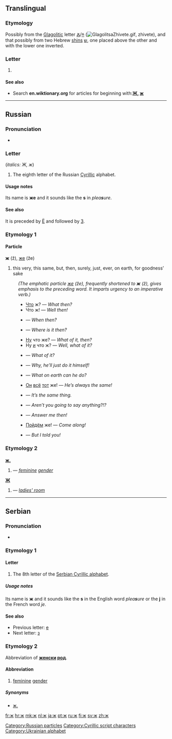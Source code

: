 {{Cyrillic character info|hex=436|name=CYRILLIC SMALL LETTER ZHE}}
==Translingual==

===Etymology===
Possibly from the [[Glagolitic]] letter [[Ⰶ]]/[[ⰶ]] ([[Image:GlagolitsaZhivete.gif]], zhivete), and that possibly from two Hebrew [[shin#Etymology 2|shin]]s [[ש]], one placed above the other and with the lower one inverted.

===Letter===
{{infl|mul|letter|lower case||upper case|Ж}}

# {{defn|Translingual}}

====See also====
* Search '''en.wiktionary.org''' for articles for beginning with:''' [http://en.wiktionary.org/w/index.php?title=Special%3AAllpages&from=%D0%96&namespace=0 Ж], [http://en.wiktionary.org/w/index.php?title=Special%3AAllpages&from=%D0%B6&namespace=0 ж]'''

----

==Russian==

===Pronunciation===
* {{IPA|/ʐ/|lang=ru}}

===Letter===
{{infl|ru|letter|lower case||upper case|Ж}} (''italics: Ж, ж'')

# The eighth letter of the Russian [[Cyrillic]] alphabet.

====Usage notes====
Its name is '''же''' {{IPAchar|(žɛ)}} and it sounds like the '''s''' in ''plea'''s'''ure''.

====See also====
It is preceded by [[ё|Ё]] and followed by [[з|З]].

===Etymology 1===

====Particle====
'''ж''' (ž), [[же]] (že)

# this very, this same, but, then, surely, just, ever, on earth, for goodness’ sake<br>
: ''(The emphatic particle [[же]] (že), frequently shortened to '''ж''' (ž), gives emphasis to the preceding word. It imparts urgency to an imperative verb.)''
:* [[что|Что]] ж? — ''What then?''
:* Что ж! — ''Well then!''
:* {{Cyrl|[[когда|Когда́]] же?}} — ''When then?''
:* {{Cyrl|[[где|Где]] же э́то?}} — ''Where is it then?''
:* [[ну|Ну]] что же? — ''What of it, then?''
:* Ну [[и]] что ж? — ''Well, what of it?''
:* {{Cyrl|Что ж [[из]] [[этот|э́того]]?}} — ''What of it?''
:* {{Cyrl|Что ж, [[он]] [[сам]] э́то [[делать|сде́лает]]!}} — ''Why, he’ll just do it himself!''
:* {{Cyrl|Что же [[он|ему́]] [[делать|де́лать]]?}} — ''What on earth can he do?''
:* [[он|Он]] [[весь|всё]] [[тот]] же! — ''He’s always the same!''
:* {{Cyrl|Это то́ же [[самый|са́мое]].}} — ''It’s the same thing.''
:* {{Cyrl|[[говорить|Говори́те]] же!}} — ''Aren’t you going to say anything?!?''
:* {{Cyrl|[[отвечать|Отвеча́йте]] же?}} — ''Answer me then!''
:* [[идти|Пойдём]] же! — ''Come along!''
:* {{Cyrl|[[я|Я]] же [[ты|тебе́]] [[говорить|сказа́л]]!}} — ''But I told you!''

===Etymology 2===

===={{abbreviation|Russian}}====
'''[[ж.]]'''

# {{Cyrl|[[женский|же́нский]] [[род]]}} {{m}} — ''[[feminine]] [[gender]]''

'''[[Ж]]'''
# {{Cyrl|[[женская|же́нская]] ([[уборная|убо́рная]])}} — ''[[ladies' room]]''

[[Category:Russian particles]]

----

==Serbian==

===Pronunciation===
* {{qualifier|phoneme}} {{IPA|/ʒ/|lang=sr}}

===Etymology 1===
{{rfe|sr}}

====Letter====
{{infl|sr|letter|lower case||upper case|Ж}}

# The 8th letter of the [[Serbian Cyrillic alphabet]].

=====Usage notes=====
Its name is '''ж''' {{IPAchar|(žɛ)}} and it sounds like the '''s''' in the English word ''plea'''s'''ure'' or the '''j''' in the French word ''je''.

====See also====
* Previous letter: [[е#Serbian|е]]
* Next letter: [[з#Serbian|з]]

===Etymology 2===
Abbreviation of '''[[женски#Serbian|женски]] [[род#Serbian|род]]'''.

====Abbreviation====
{{infl|sr|abbreviation|g=m|Roman spelling|ž‎}}

# {{grammar|lang=sr}} [[feminine]] [[gender]]

=====Synonyms=====
* [[ж.]]

[[Category:Cyrillic script characters]]
[[Category:Ukrainian alphabet]]

[[fr:ж]]
[[hr:ж]]
[[mk:ж]]
[[nl:ж]]
[[ja:ж]]
[[pt:ж]]
[[ru:ж]]
[[fi:ж]]
[[sv:ж]]
[[zh:ж]]